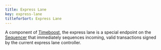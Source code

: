 ```yaml
---
title: Express Lane
key: express-lane
titleforSort: Express Lane
---
```


A component of [Timeboost](/intro/glossary#timeboost), the express lane is a special endpoint on the [Sequencer](/intro/glossary#sequencer) that immediately
sequences incoming, valid transactions signed by the current express lane controller.
